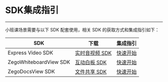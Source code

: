 <style>
table th:nth-of-type(1) { min-width: 120px; width: 30%; }
table th:nth-of-type(2) { min-width: 120px; width: 30%; }
table th:nth-of-type(3) { min-width: 120px; width: 40%; }
table {width: 100%;}
</style>

# SDK集成指引

---

小班课场景需要与以下 SDK 配套使用，相关 SDK 的获取方式和集成指引如下：

|SDK|下载|集成指引|
|-|-|-|
|Express Video SDK|[实时音视频 SDK](https://doc-zh.zego.im/zh/2969.html)|[快速开始](#195)|
|ZegoWhiteboardView SDK|[互动白板 SDK](https://doc-zh.zego.im/zh/4405.html)|[快速开始](https://doc-zh.zego.im/zh/4358.html)|
|ZegoDocsView SDK|[文件共享 SDK](https://doc-zh.zego.im/zh/4407.html)|[快速开始](https://doc-zh.zego.im/zh/4347.html)|
